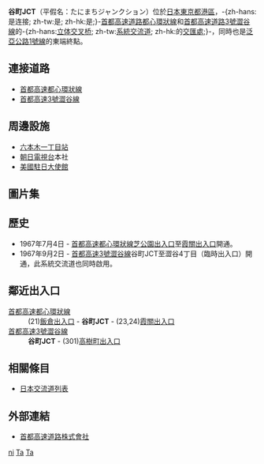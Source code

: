 {{日本公路設施
|設施名稱 = 谷町JCT
|色 = 
|圖像 =Tanimachi Junction 谷町ジャンクション (59-OBO-851-PM S 5184 Tokyo - Compound Site - 1983).jpg
|pxl =
|圖像簡介 = 
|公路名稱1 = [[首都高速都心環狀線|首都高速都心環狀線]]
|IC編號1 = 
|收費站編號1 = 
|記號1 =
|起點1 = 江戶橋JCT
|距離1 = 7.8
|上一設施1 = [[飯倉出入口|飯倉出入口]]
|上一設施距離1 = 0.9
|下一設施1 = [[霞關出入口|霞關出入口]]
|下一設施距離1 = 1.0
|公路名稱2 = [[首都高速3號澀谷線|首都高速3號澀谷線]]
|IC編號2 = 
|收費站編號2 =
|記號2 = 
|起點2 = 谷町JCT
|距離2 = 0.0
|上一設施2 = 
|上一設施距離2 = 
|下一設施2 = [[高樹町出入口|高樹町出入口]]
|下一設施距離2 = 1.7
|連接道路 = 
|啟用日期 = 1967年9月2日
|停用日期 = 
|流量 =
|智能IC = 
|上行營業時間 = 
|上行油站 = 
|上行油站營業時間 = 
|下行營業時間 = 
|下行油站 = 
|下行油站營業時間 = 
|郵政編碼 = 
|所在地 = {{JPN}}[[東京都|東京都]][[港區_(東京都)|港區]]六本木
|坐標 = 
|備註 = 
}}
'''谷町JCT'''（平假名：たにまちジャンクション）位於[[日本|日本]][[東京都|東京都]][[港區_(東京都)|港區]]，-{zh-hans:是连接; zh-tw:是; zh-hk:是;}-[[首都高速道路都心環狀線|首都高速道路都心環狀線]]和[[首都高速道路3號澀谷線|首都高速道路3號澀谷線]]的-{zh-hans:[[立体交叉桥|立体交叉桥]]; zh-tw:[[系統交流道|系統交流道]]; zh-hk:的[[交匯處|交匯處]];}-，同時也是[[泛亞公路|泛亞公路]][[AH1|1號線]]的東端終點。

== 連接道路 ==
*[[首都高速都心環狀線|首都高速都心環狀線]]
*[[首都高速3號澀谷線|首都高速3號澀谷線]]

== 周邊設施 ==
* [[六本木一丁目站|六本木一丁目站]]
* [[朝日電視台|朝日電視台]]本社
* [[美國駐日大使館|美國駐日大使館]]

==圖片集==
{{multiple image
 | align=center
 | image1=tanimati JCT.jpg
 | image2=Metropolitan Expressway 3 Tanimachi JCT.jpg
 | caption1=都心環狀線南下車道（澀谷、目黑方向）
 | caption2=3號澀谷線北上車道（都心方向）
 | footer_align=center
 | width=250
}}

== 歷史 ==
* 1967年7月4日 - [[首都高速都心環狀線|首都高速都心環狀線]][[芝公園出入口|芝公園出入口]]至[[霞關出入口|霞關出入口]]開通。
* 1967年9月2日 - [[首都高速3號澀谷線|首都高速3號澀谷線]]谷町JCT至澀谷4丁目（臨時出入口）開通，此系統交流道也同時啟用。

== 鄰近出入口 ==
; [[首都高速都心環狀線|首都高速都心環狀線]]
: (21)[[飯倉出入口|飯倉出入口]] - '''谷町JCT''' - (23,24)[[霞關出入口|霞關出入口]]
; [[首都高速3號澀谷線|首都高速3號澀谷線]]
: '''谷町JCT''' - (301)[[高樹町出入口|高樹町出入口]]

== 相關條目 ==
* [[日本交流道列表|日本交流道列表]]

== 外部連結 ==
*[https://web.archive.org/web/20120212185421/http://www.shutoko.jp/ 首都高速道路株式會社]{{ja}}

{{首都高速都心環狀線}}
{{首都高速3號澀谷線}}

[[Category:日本系統交流道_Ta|ni]]
[[Category:東京都交流道|Ta]]
[[Category:首都高速道路系統交流道|Ta]]